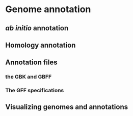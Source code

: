 # Genome annotation {#sec-genome-annotation}


## _ab initio_ annotation

## Homology annotation

## Annotation files

### the GBK and GBFF

### The GFF specifications

## Visualizing genomes and annotations